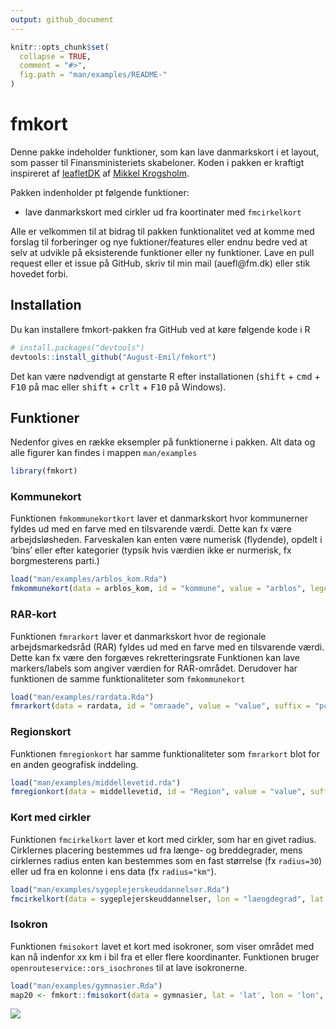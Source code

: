 ```yaml
---
output: github_document
---
```


<!-- README.md is generated from README.Rmd. Please edit that file -->

```r
knitr::opts_chunk$set(
  collapse = TRUE,
  comment = "#>",
  fig.path = "man/examples/README-"
)
```

# fmkort

<!-- badges: start -->
<!-- badges: end -->

Denne pakke indeholder funktioner, som kan lave danmarkskort i et layout, som passer til Finansministeriets skabeloner. Koden i pakken er kraftigt inspireret af [leafletDK](https://github.com/mikkelkrogsholm/leafletDK) af [Mikkel Krogsholm](https://github.com/mikkelkrogsholm).

Pakken indenholder pt følgende funktioner:

- lave danmarkskort med cirkler ud fra koortinater med `fmcirkelkort`

Alle er velkommen til at bidrag til pakken funktionalitet ved at komme med forslag til forberinger og nye fuktioner/features eller endnu bedre ved at selv at udvikle på eksisterende funktioner eller ny funktioner. Lave en pull request eller et issue på GitHub, skriv til min mail (auefl@fm.dk) eller stik hovedet forbi.


## Installation
Du kan installere fmkort-pakken fra GitHub ved at køre følgende kode i R
``` r
# install.packages("devtools")
devtools::install_github("August-Emil/fmkort")
```

Det kan være nødvendigt at genstarte R efter installationen (<kbd>shift</kbd> + <kbd>cmd</kbd> + <kbd>F10</kbd> på mac eller <kbd>shift</kbd> + <kbd>crlt</kbd>  + <kbd>F10</kbd> på Windows).

## Funktioner
Nedenfor gives en række eksempler på funktionerne i pakken. Alt data og alle figurer kan findes i mappen `man/examples`

```r
library(fmkort)
```


### Kommunekort
Funktionen `fmkommunekortkort` laver et danmarkskort hvor kommunerner fyldes ud med en farve med en tilsvarende værdi. Dette kan fx være arbejdsløsheden. Farveskalen kan enten være numerisk (flydende), opdelt i 'bins' eller efter kategorier (typsik hvis værdien ikke er nurmerisk, fx borgmesterens parti.)

```r
load("man/examples/arblos_kom.Rda")
fmkommunekort(data = arblos_kom, id = "kommune", value = "arblos", legend = T, legendtitle = "Arbjedsløshed", scale = 'bin.num')
```

### RAR-kort
Funktionen `fmrarkort` laver et danmarkskort hvor de regionale arbejdsmarkedsråd (RAR) fyldes ud med en farve med en tilsvarende værdi. Dette kan fx være den forgæves rekretteringsrate Funktionen kan lave markers/labels som angiver værdien for RAR-området. Derudover har funktionen de samme funktionaliteter som `fmkommunekort`

```r
load("man/examples/rardata.Rda")
fmrarkort(data = rardata, id = "omraade", value = "value", suffix = "pct.")
```

### Regionskort
Funktionen `fmregionkort` har samme funktionaliteter som `fmrarkort` blot for en anden geografisk inddeling.

```r
load("man/examples/middellevetid.rda")
fmregionkort(data = middellevetid, id = "Region", value = "value", suffix = "år")
```

### Kort med cirkler
Funktionen `fmcirkelkort` laver et kort med cirkler, som har en givet radius. Cirklernes placering bestemmes ud fra længe- og breddegrader, mens cirklernes radius enten kan bestemmes som en fast størrelse (fx `radius=30`) eller ud fra en kolonne i ens data (fx `radius="km"`).

```r
load("man/examples/sygeplejerskeuddannelser.Rda")
fmcirkelkort(data = sygeplejerskeuddannelser, lon = "laengdegrad", lat = "breddegrad", radius = "km", color = "status", legend = T, dot = F, alpha = 0.8)
```

### Isokron
Funktionen `fmisokort` lavet et kort med isokroner, som viser området med kan nå indenfor xx km i bil fra et eller flere koordinanter. Funktionen bruger `openrouteservice::ors_isochrones` til at lave isokronerne.


```r
load("man/examples/gymnasier.Rda")
map20 <- fmkort::fmisokort(data = gymnasier, lat = 'lat', lon = 'lon', profile = 'driving-car', range = 20, quota = 50, api_key = api_key)
````
![](man/examples/README-fig5-1.png)

